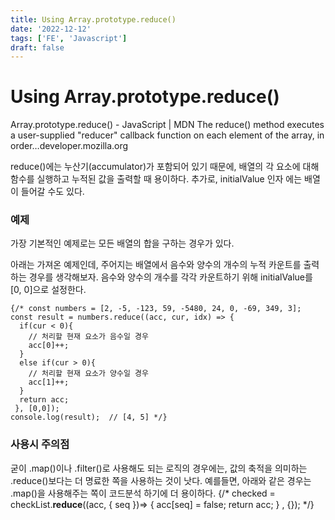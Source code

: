 ```yaml
---
title: Using Array.prototype.reduce()
date: '2022-12-12'
tags: ['FE', 'Javascript']
draft: false
---
```


# Using Array.prototype.reduce()

Array.prototype.reduce() - JavaScript | MDN
The reduce() method executes a user-supplied "reducer" callback function on each element of the array, in order…developer.mozilla.org

reduce()에는 누산기(accumulator)가 포함되어 있기 때문에, 배열의 각 요소에 대해 함수를 실행하고 누적된 값을 출력할 때 용이하다. 추가로, initialValue 인자 에는 배열이 들어갈 수도 있다.

### 예제

가장 기본적인 예제로는 모든 배열의 합을 구하는 경우가 있다.

아래는 가져온 예제인데, 주어지는 배열에서 음수와 양수의 개수의 누적 카운트를 출력하는 경우를 생각해보자. 음수와 양수의 개수를 각각 카운트하기 위해 initialValue를 [0, 0]으로 설정한다.

    {/* const numbers = [2, -5, -123, 59, -5480, 24, 0, -69, 349, 3];
    const result = numbers.reduce((acc, cur, idx) => { 
      if(cur < 0){
        // 처리할 현재 요소가 음수일 경우
        acc[0]++;
      }
      else if(cur > 0){
        // 처리할 현재 요소가 양수일 경우
        acc[1]++;
      }
      return acc;
     }, [0,0]);
    console.log(result);  // [4, 5] */}

### 사용시 주의점

굳이 .map()이나 .filter()로 사용해도 되는 로직의 경우에는, 값의 축적을 의미하는 .reduce()보다는 더 명료한 쪽을 사용하는 것이 낫다. 예를들면, 아래와 같은 경우는 .map()을 사용해주는 쪽이 코드분석 하기에 더 용이하다.
{/* 
checked = checkList.**reduce**((acc, { seq })=> 
{
  acc[seq] = false;
  return acc;
}
, {}); */}
